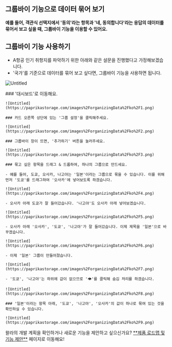 
## 그룹바이 기능으로 데이터 묶어 보기

<Callout type='info' emoji="🔔">**예를 들어, 객관식 선택지에서 '동의'라는 항목과 '네, 동의합니다'라는 응답의 데이터를 묶어서 보고 싶을 때, 그룹바이 기능을 이용할 수 있어요.**</Callout>

## 그룹바이 기능 사용하기

- A항공 인기 취항지를 파악하기 위한 아래와 같은 설문을 진행했다고 가정해보겠습니다.
- '국가'를 기준으로 데이터를 묶어 보고 싶다면, 그룹바이 기능을 사용하면 됩니다.

![Untitled](https://paprikastorage.com/images%2ForganizingData%2Fko%2F0.png)


<Steps>
    ### '대시보드'로 이동해요.

    ![Untitled](https://paprikastorage.com/images%2ForganizingData%2Fko%2F1.png)

    ### 카드 오른쪽 상단에 있는 '그룹 설정'을 클릭해주세요.

    ![Untitled](https://paprikastorage.com/images%2ForganizingData%2Fko%2F2.png)

    ### 그룹바이 창이 뜨면, '추가하기' 버튼을 눌러주세요.

    ![Untitled](https://paprikastorage.com/images%2ForganizingData%2Fko%2F3.png)

    ### 묶고 싶은 항목을 드래그 & 드롭하여, 하나의 그룹으로 만드세요.

    - 예를 들어, 도쿄, 오사카, 나고야는 '일본'이라는 그룹으로 묶을 수 있습니다. 이를 위해 먼저 '도쿄'를 드래그하여 '오사카'에 넣어보도록 하겠습니다.

    ![Untitled](https://paprikastorage.com/images%2ForganizingData%2Fko%2F4.png)

    - 오사카 아래 도쿄가 잘 들어갔습니다. '나고야'도 오사카 아래 넣어보겠습니다.

    ![Untitled](https://paprikastorage.com/images%2ForganizingData%2Fko%2F5.png)

    - 오사카 아래 '오사카', '도쿄', '나고야'가 잘 들어갔습니다. 이제 제목을 '일본'으로 바꾸겠습니다.

    ![Untitled](https://paprikastorage.com/images%2ForganizingData%2Fko%2F6.png)

    - 이제 '일본' 그룹이 만들어졌습니다.

    ![Untitled](https://paprikastorage.com/images%2ForganizingData%2Fko%2F7.png)

    - '도쿄', '나고야'는 하위에 값이 없으므로 '👁️'를 클릭해 숨김 처리를 하겠습니다.

    ![Untitled](https://paprikastorage.com/images%2ForganizingData%2Fko%2F8.png)

    ### '일본'이라는 항목 아래, '도쿄', '나고야', '오사카'의 값이 하나로 묶여 있는 것을 확인하실 수 있습니다.

    ![Untitled](https://paprikastorage.com/images%2ForganizingData%2Fko%2F9.png)
</Steps>

<Callout type='info' emoji="🔔">
    왈라의 개발 계획을 확인하거나 새로운 기능을 제안하고 싶으신가요? <a href='https://google.com' target="_blank" rel="noopener noreferrer" style={{textDecoration: 'underline'}}>**제품 로드맵 및 기능 제안**</a> 페이지로 이동해요!
</Callout>